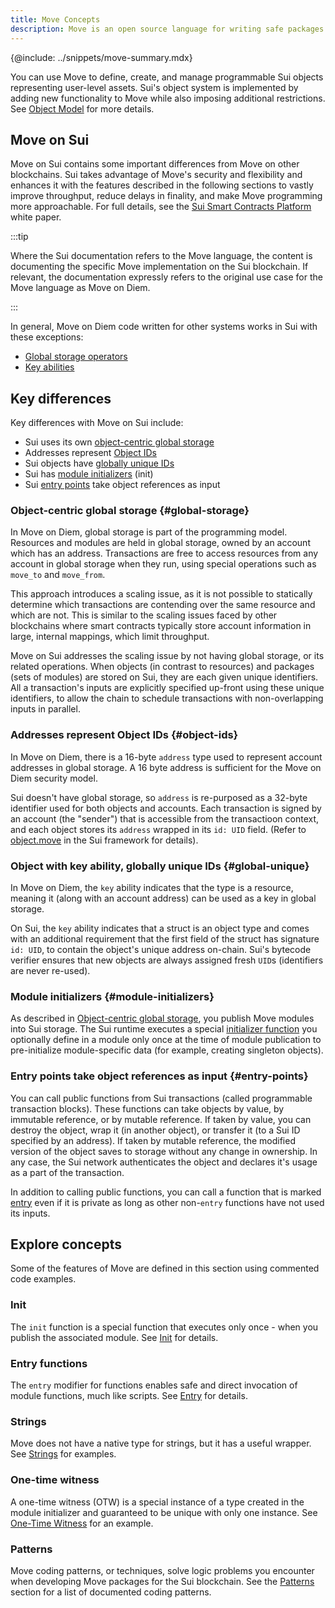 ```yaml
---
title: Move Concepts
description: Move is an open source language for writing safe packages to manipulate on-chain objects
---
```


{@include: ../snippets/move-summary.mdx}

You can use Move to define, create, and manage programmable Sui objects representing user-level assets. Sui's object system is implemented by adding new functionality to Move while also imposing additional restrictions. See [Object Model](./object-model.mdx) for more details.

## Move on Sui

Move on Sui contains some important differences from Move on other blockchains. Sui takes advantage of Move's security and flexibility and enhances it with the features described in the following sections to vastly improve throughput, reduce delays in finality, and make Move programming more approachable. For full details, see the [Sui Smart Contracts Platform](https://github.com/MystenLabs/sui/blob/main/doc/paper/sui.pdf) white paper.

:::tip

Where the Sui documentation refers to the Move language, the content is documenting the specific Move implementation on the Sui blockchain. If relevant, the documentation expressly refers to the original use case for the Move language as Move on Diem.

:::

In general, Move on Diem code written for other systems works in Sui with these exceptions:

- [Global storage operators](https://move-language.github.io/move/global-storage-operators.html)
- [Key abilities](https://github.com/move-language/move/blob/main/language/documentation/book/src/abilities.mdx)

## Key differences

Key differences with Move on Sui include:

- Sui uses its own [object-centric global storage](#global-storage)
- Addresses represent [Object IDs](#object-ids)
- Sui objects have [globally unique IDs](#global-unique)
- Sui has [module initializers](#module-initializers) (init)
- Sui [entry points](#entry-points) take object references as input

### Object-centric global storage {#global-storage}

In Move on Diem, global storage is part of the programming model. Resources and modules are held in global storage, owned by an account which has an address. Transactions are free to access resources from any account in global storage when they run, using special operations such as `move_to` and `move_from`.

This approach introduces a scaling issue, as it is not possible to statically determine which transactions are contending over the same resource and which are not.  This is similar to the scaling issues faced by other blockchains where smart contracts typically store account information in large, internal mappings, which limit throughput.

Move on Sui addresses the scaling issue by not having global storage, or its related operations. When objects (in contrast to resources) and packages (sets of modules) are stored on Sui, they are each given unique identifiers.  All a transaction's inputs are explicitly specified up-front using these unique identifiers, to allow the chain to schedule transactions with non-overlapping inputs in parallel.

### Addresses represent Object IDs {#object-ids}

In Move on Diem, there is a 16-byte `address` type used to represent account addresses in global storage. A 16 byte address is sufficient for the Move on Diem security model.

Sui doesn't have global storage, so `address` is re-purposed as a 32-byte identifier used for both objects and accounts. Each transaction is signed by an account (the "sender") that is accessible from the transactioon context, and each object stores its `address` wrapped in its `id: UID` field. (Refer to [object.move](https://github.com/MystenLabs/sui/tree/main/crates/sui-framework/packages/sui-framework/sources/object.move) in the Sui framework for details).

### Object with key ability, globally unique IDs {#global-unique}

In Move on Diem, the `key` ability indicates that the type is a resource, meaning it (along with an account address) can be used as a key in global storage.

On Sui, the `key` ability indicates that a struct is an object type and comes with an additional requirement that the first field of the struct has signature `id: UID`, to contain the object's unique address on-chain. Sui's bytecode verifier ensures that new objects are always assigned fresh `UID`s (identifiers are never re-used).

### Module initializers {#module-initializers}

As described in [Object-centric global storage](#global-storage), you publish Move modules into Sui storage. The Sui runtime executes a special [initializer function](./sui-move-concepts/init.mdx) you optionally define in a module only once at the time of module publication to pre-initialize module-specific data (for example, creating singleton objects).

### Entry points take object references as input {#entry-points}

You can call public functions from Sui transactions (called programmable transaction blocks). These functions can take objects by value, by immutable reference, or by mutable reference. If taken by value, you can destroy the object, wrap it (in another object), or transfer it (to a Sui ID specified by an address). If taken by mutable reference, the modified version of the object saves to storage without any change in ownership. In any case, the Sui network authenticates the object and declares it's usage as a part of the transaction.

In addition to calling public functions, you can call a function that is marked [entry](./sui-move-concepts/entry-functions.mdx) even if it is private as long as other non-`entry` functions have not used its inputs.


## Explore concepts

Some of the features of Move are defined in this section using commented code examples.

### Init

The `init` function is a special function that executes only once - when you publish the associated module. See [Init](./sui-move-concepts/init.mdx) for details.

### Entry functions

The `entry` modifier for functions enables safe and direct invocation of module functions, much like scripts. See [Entry](./sui-move-concepts/entry-functions.mdx) for details.

### Strings

Move does not have a native type for strings, but it has a useful wrapper. See [Strings](./sui-move-concepts/strings.mdx) for examples.

### One-time witness

A one-time witness (OTW) is a special instance of a type created in the module initializer and guaranteed to be unique with only one instance. See [One-Time Witness](./sui-move-concepts/one-time-witness.mdx) for an example.

### Patterns

Move coding patterns, or techniques, solve logic problems you encounter when developing Move packages for the Sui blockchain. See the [Patterns](./sui-move-concepts/patterns.mdx) section for a list of documented coding patterns.
